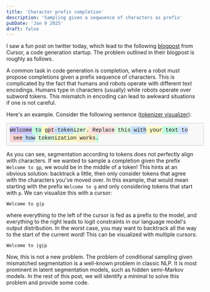 ```yaml
---
title: 'Character prefix completion'
description: 'Sampling given a seqwuence of characters as prefix'
pubDate: 'Jan 9 2025'
draft: false
---
```

I saw a fun post on twitter today, which lead to the following [blogpost](https://www.cursor.com/blog/cpc) from Cursor, a code generation startup.
The problem outlined in their blogpost is roughly as follows.

A common task in code generation is completion, where a robot must propose completions given a prefix sequence of characters.
This is complicated by the fact that humans and robots operate with different text encodings.
Humans type in characters (usually) while robots operate over subword tokens.
This mismatch in encoding can lead to awkward situations if one is not careful.

Here's an example. Consider the following sentence ([tokenizer visualizer](https://gpt-tokenizer.dev)):

<div style="
  display: flex; 
  flex-wrap: wrap; 
  font-family: 'Roboto Mono', sfmono-regular, consolas, 'liberation mono', menlo, courier, monospace; 
  width: 100%; 
  padding: 8px; 
  border: 1px solid rgb(204, 204, 204); 
  background-color: rgb(248, 248, 248); 
  line-height: 1.5; 
  align-content: flex-start;
">
  <span style="background-color: rgba(170, 153, 255, 0.5); padding: 0px; border-radius: 3px; margin-right: 0px;">Welcome</span>
  <span style="background-color: rgba(143, 255, 199, 0.5); padding: 0px; border-radius: 3px; margin-right: 0px;">&nbsp;to</span>
  <span style="background-color: rgba(255, 255, 153, 0.5); padding: 0px; border-radius: 3px; margin-right: 0px;">&nbsp;g</span>
  <span style="background-color: rgba(255, 179, 179, 0.5); padding: 0px; border-radius: 3px; margin-right: 0px;">pt</span>
  <span style="background-color: rgba(153, 204, 255, 0.5); padding: 0px; border-radius: 3px; margin-right: 0px;">-token</span>
  <span style="background-color: rgba(204, 255, 204, 0.5); padding: 0px; border-radius: 3px; margin-right: 0px;">izer</span>
  <span style="background-color: rgba(255, 229, 153, 0.5); padding: 0px; border-radius: 3px; margin-right: 0px;">.</span>
  <span style="background-color: rgba(255, 204, 204, 0.5); padding: 0px; border-radius: 3px; margin-right: 0px;">&nbsp;Replace</span>
  <span style="background-color: rgba(204, 255, 204, 0.5); padding: 0px; border-radius: 3px; margin-right: 0px;">&nbsp;this</span>
  <span style="background-color: rgba(153, 204, 255, 0.5); padding: 0px; border-radius: 3px; margin-right: 0px;">&nbsp;with</span>
  <span style="background-color: rgba(255, 255, 153, 0.5); padding: 0px; border-radius: 3px; margin-right: 0px;">&nbsp;your</span>
  <span style="background-color: rgba(143, 255, 199, 0.5); padding: 0px; border-radius: 3px; margin-right: 0px;">&nbsp;text</span>
  <span style="background-color: rgba(170, 204, 255, 0.5); padding: 0px; border-radius: 3px; margin-right: 0px;">&nbsp;to</span>
  <span style="background-color: rgba(255, 179, 179, 0.5); padding: 0px; border-radius: 3px; margin-right: 0px;">&nbsp;see</span>
  <span style="background-color: rgba(153, 204, 255, 0.5); padding: 0px; border-radius: 3px; margin-right: 0px;">&nbsp;how</span>
  <span style="background-color: rgba(204, 255, 204, 0.5); padding: 0px; border-radius: 3px; margin-right: 0px;">&nbsp;token</span>
  <span style="background-color: rgba(255, 255, 153, 0.5); padding: 0px; border-radius: 3px; margin-right: 0px;">ization</span>
  <span style="background-color: rgba(255, 229, 153, 0.5); padding: 0px; border-radius: 3px; margin-right: 0px;">&nbsp;works</span>
  <span style="background-color: rgba(143, 255, 199, 0.5); padding: 0px; border-radius: 3px; margin-right: 0px;">.</span>
</div>

As you can see, segmentation according to tokens does not perfectly align with characters.
If we wanted to sample a completion given the prefix
`Welcome to gp`, we would be in the middle of a token!
This hints at an obvious solution: backtrack a little, then only consider tokens
that agree with the characters you've moved over.
In this example, that would mean starting with the prefix `Welcome to g` and only considering
tokens that start with `p`.
We can visualize this with a cursor:
```
Welcome to g|p
```
where everything to the left of the cursor is fed as a prefix to the model, 
and everything to the right leads to logit constraints in our language model's output distribution.
In the worst case, you may want to backtrack all the way to the start of the current word!
This can be visualized with multiple cursors:
```
Welcome to |g|p
```

Now, this is not a new problem.
The problem of conditional sampling given mismatched segmentation is a well-known problem
in classic NLP.
It is most prominent in latent segmentation models, such as hidden semi-Markov models.
In the rest of this post, we will identify a minimal to solve this problem and provide some code.
